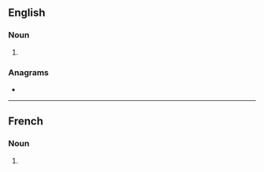 ==English==

===Noun===
{{head|en|noun form}}

# {{plural of|en|altercation}}

===Anagrams===
* {{anagrams|en|a=aaceilnorstt|intercoastal}}

----

==French==

===Noun===
{{head|fr|noun form|g=f}}

# {{plural of|fr|altercation}}